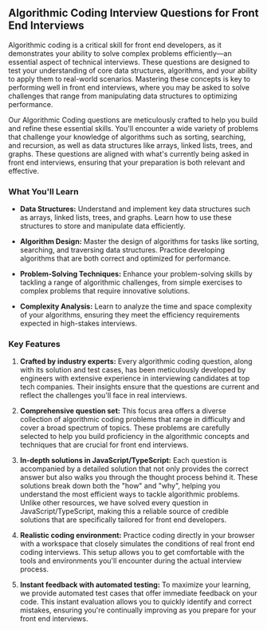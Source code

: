 ## Algorithmic Coding Interview Questions for Front End Interviews

Algorithmic coding is a critical skill for front end developers, as it demonstrates your ability to solve complex problems efficiently—an essential aspect of technical interviews. These questions are designed to test your understanding of core data structures, algorithms, and your ability to apply them to real-world scenarios. Mastering these concepts is key to performing well in front end interviews, where you may be asked to solve challenges that range from manipulating data structures to optimizing performance.

Our Algorithmic Coding questions are meticulously crafted to help you build and refine these essential skills. You'll encounter a wide variety of problems that challenge your knowledge of algorithms such as sorting, searching, and recursion, as well as data structures like arrays, linked lists, trees, and graphs. These questions are aligned with what's currently being asked in front end interviews, ensuring that your preparation is both relevant and effective.

### What You'll Learn

- **Data Structures:** Understand and implement key data structures such as arrays, linked lists, trees, and graphs. Learn how to use these structures to store and manipulate data efficiently.

- **Algorithm Design:** Master the design of algorithms for tasks like sorting, searching, and traversing data structures. Practice developing algorithms that are both correct and optimized for performance.

- **Problem-Solving Techniques:** Enhance your problem-solving skills by tackling a range of algorithmic challenges, from simple exercises to complex problems that require innovative solutions.

- **Complexity Analysis:** Learn to analyze the time and space complexity of your algorithms, ensuring they meet the efficiency requirements expected in high-stakes interviews.

### Key Features

1. **Crafted by industry experts:** Every algorithmic coding question, along with its solution and test cases, has been meticulously developed by engineers with extensive experience in interviewing candidates at top tech companies. Their insights ensure that the questions are current and reflect the challenges you'll face in real interviews.

2. **Comprehensive question set:** This focus area offers a diverse collection of algorithmic coding problems that range in difficulty and cover a broad spectrum of topics. These problems are carefully selected to help you build proficiency in the algorithmic concepts and techniques that are crucial for front end interviews.

3. **In-depth solutions in JavaScript/TypeScript:** Each question is accompanied by a detailed solution that not only provides the correct answer but also walks you through the thought process behind it. These solutions break down both the "how" and "why", helping you understand the most efficient ways to tackle algorithmic problems. Unlike other resources, we have solved every question in JavaScript/TypeScript, making this a reliable source of credible solutions that are specifically tailored for front end developers.

4. **Realistic coding environment:** Practice coding directly in your browser with a workspace that closely simulates the conditions of real front end coding interviews. This setup allows you to get comfortable with the tools and environments you'll encounter during the actual interview process.

5. **Instant feedback with automated testing:** To maximize your learning, we provide automated test cases that offer immediate feedback on your code. This instant evaluation allows you to quickly identify and correct mistakes, ensuring you're continually improving as you prepare for your front end interviews.

